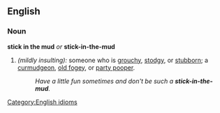 ==English==

===Noun===
[[Category:English idioms]]
'''stick in the mud''' ''or'' '''stick-in-the-mud'''
# ''(mildly insulting):'' someone who is [[grouch]]y, [[stodgy]], or [[stubborn]]; a [[curmudgeon]], [[old fogey]], or [[party pooper]].
#:''Have a little fun sometimes and don't be such a '''stick-in-the-mud'''.''